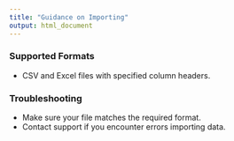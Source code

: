 ```yaml
---
title: "Guidance on Importing"
output: html_document
---
```


<h3 id="import_formats">Supported Formats</h3>
- CSV and Excel files with specified column headers.

<h3 id="import_troubleshooting">Troubleshooting</h3>
- Make sure your file matches the required format.
- Contact support if you encounter errors importing data.
